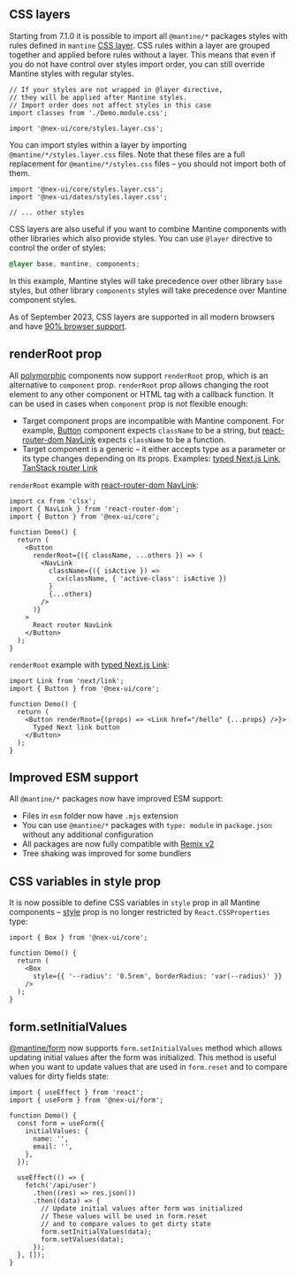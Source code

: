 

## CSS layers

Starting from 7.1.0 it is possible to import all `@mantine/*` packages styles with rules
defined in `mantine` [CSS layer](https://developer.mozilla.org/en-US/docs/Web/CSS/@layer).
CSS rules within a layer are grouped together and applied before rules without a layer. This means that
even if you do not have control over styles import order, you can still override Mantine styles with
regular styles.

```tsx
// If your styles are not wrapped in @layer directive,
// they will be applied after Mantine styles.
// Import order does not affect styles in this case
import classes from './Demo.module.css';

import '@nex-ui/core/styles.layer.css';
```

You can import styles within a layer by importing `@mantine/*/styles.layer.css` files.
Note that these files are a full replacement for `@mantine/*/styles.css` files –
you should not import both of them.

```tsx
import '@nex-ui/core/styles.layer.css';
import '@nex-ui/dates/styles.layer.css';

// ... other styles
```

CSS layers are also useful if you want to combine Mantine components with other libraries which also
provide styles. You can use `@layer` directive to control the order of styles:

```scss
@layer base, mantine, components;
```

In this example, Mantine styles will take precedence over other library `base` styles, but other library
`components` styles will take precedence over Mantine component styles.

As of September 2023, CSS layers are supported in all modern browsers and have [90% browser support](https://caniuse.com/css-cascade-layers).

## renderRoot prop

All [polymorphic](/guides/polymorphic) components now support `renderRoot` prop, which
is an alternative to `component` prop. `renderRoot` prop allows changing the root element
to any other component or HTML tag with a callback function. It can be used in cases when
`component` prop is not flexible enough:

- Target component props are incompatible with Mantine component. For example, [Button](/core/button) component expects `className`
  to be a string, but [react-router-dom NavLink](https://reactrouter.com/en/6.16.0/components/nav-link) expects
  `className` to be a function.
- Target component is a generic – it either accepts type as a parameter or its type changes depending
  on its props. Examples: [typed Next.js Link](https://nextjs.org/docs/app/building-your-application/configuring/typescript#statically-typed-links), [TanStack router Link](https://tanstack.com/router/v1)

`renderRoot` example with [react-router-dom NavLink](https://reactrouter.com/en/6.16.0/components/nav-link):

```tsx
import cx from 'clsx';
import { NavLink } from 'react-router-dom';
import { Button } from '@nex-ui/core';

function Demo() {
  return (
    <Button
      renderRoot={({ className, ...others }) => (
        <NavLink
          className={({ isActive }) =>
            cx(className, { 'active-class': isActive })
          }
          {...others}
        />
      )}
    >
      React router NavLink
    </Button>
  );
}
```

`renderRoot` example with [typed Next.js Link](https://nextjs.org/docs/app/building-your-application/configuring/typescript#statically-typed-links):

```tsx
import Link from 'next/link';
import { Button } from '@nex-ui/core';

function Demo() {
  return (
    <Button renderRoot={(props) => <Link href="/hello" {...props} />}>
      Typed Next link button
    </Button>
  );
}
```

## Improved ESM support

All `@mantine/*` packages now have improved ESM support:

- Files in `esm` folder now have `.mjs` extension
- You can use `@mantine/*` packages with `type: module` in `package.json` without any additional configuration
- All packages are now fully compatible with [Remix v2](https://remix.run/blog/remix-v2)
- Tree shaking was improved for some bundlers

## CSS variables in style prop

It is now possible to define CSS variables in `style` prop in all Mantine components –
[style](/styles/style) prop is no longer restricted by `React.CSSProperties` type:

```tsx
import { Box } from '@nex-ui/core';

function Demo() {
  return (
    <Box
      style={{ '--radius': '0.5rem', borderRadius: 'var(--radius)' }}
    />
  );
}
```

## form.setInitialValues

[@mantine/form](/form/values/#setinitialvalues-handler) now supports `form.setInitialValues` method
which allows updating initial values after the form was initialized. This method is useful when you
want to update values that are used in `form.reset` and to compare values for dirty fields state:

```tsx
import { useEffect } from 'react';
import { useForm } from '@nex-ui/form';

function Demo() {
  const form = useForm({
    initialValues: {
      name: '',
      email: '',
    },
  });

  useEffect(() => {
    fetch('/api/user')
      .then((res) => res.json())
      .then((data) => {
        // Update initial values after form was initialized
        // These values will be used in form.reset
        // and to compare values to get dirty state
        form.setInitialValues(data);
        form.setValues(data);
      });
  }, []);
}
```
